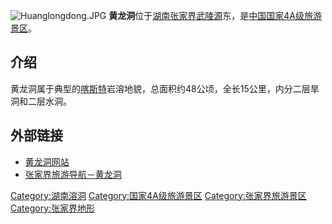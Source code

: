 [[File:Huanglongdong.JPG|right]]
'''黄龙洞'''位于[[湖南|湖南]][[张家界|张家界]][[武陵源|武陵源]]东，是[[中国国家4A级旅游景区|中国国家4A级旅游景区]]。

== 介绍 ==
黄龙洞属于典型的[[喀斯特地形|喀斯特]]岩溶地貌，总面积约48公顷，全长15公里，内分二层旱洞和二层水洞。

== 外部链接 ==
* [https://web.archive.org/web/20160318043446/http://www.hnhld.com/ 黄龙洞网站]
* [https://web.archive.org/web/20081206080132/http://www.zjjguide.com/jqdl/jdjs/hld.htm 张家界旅游导航－黄龙洞]

[[Category:湖南溶洞|Category:湖南溶洞]]
[[Category:国家4A级旅游景区|Category:国家4A级旅游景区]]
[[Category:张家界旅游景区|Category:张家界旅游景区]]
[[Category:张家界地形|Category:张家界地形]]